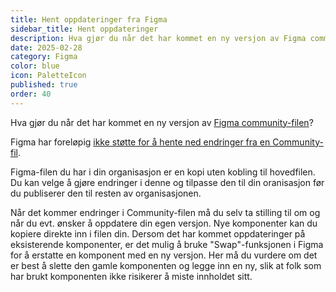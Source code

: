```yaml
---
title: Hent oppdateringer fra Figma
sidebar_title: Hent oppdateringer
description: Hva gjør du når det har kommet en ny versjon av Figma community-filen?
date: 2025-02-28
category: Figma
color: blue
icon: PaletteIcon
published: true
order: 40
---
```


Hva gjør du når det har kommet en ny versjon av [Figma community-filen](https://www.figma.com/@designsystemet)?

Figma har foreløpig [ikke støtte for å hente ned endringer fra en Community-fil](https://forum.figma.com/t/need-a-way-to-get-latest-updates-or-subscribe-to-changes-from-a-published-community-file/32571). 

Figma-filen du har i din organisasjon er en kopi uten kobling til hovedfilen. Du kan velge å gjøre endringer i denne og tilpasse den til din oranisasjon før du publiserer den til resten av organisasjonen. 

Når det kommer endringer i Community-filen må du selv ta stilling til om og når du evt. ønsker å oppdatere din egen versjon. Nye komponenter kan du kopiere direkte inn i filen din. Dersom det har kommet oppdateringer på eksisterende komponenter, er det mulig å bruke "Swap"-funksjonen i Figma for å erstatte en komponent med en ny versjon. Her må du vurdere om det er best å slette den gamle komponenten og legge inn en ny, slik at folk som har brukt komponenten ikke risikerer å miste innholdet sitt. 

